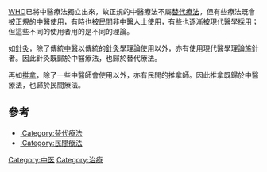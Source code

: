 {{Catnav|頁面分類|地理|国家|按國家分類|各國文化|中国文化|中医}}
{{Catnav|頁面分類|地理|国家|亚洲国家|中国|中国文化|中医}}
{{Catnav|頁面分類|人类社会|知識|科学|医学|治療}}
{{Catnav|頁面分類|人类社会|生活|医学|传统医学|中医}}

[[WHO|WHO]]已將中醫療法獨立出來，故正規的中醫療法不屬[[替代療法|替代療法]]，但有些療法既會被正規的中醫使用，有時也被民間非中醫人士使用，有些也逐漸被現代醫學採用；但這些不同的使用者用的是不同的理論。

如[[針灸|針灸]]，除了傳統[[中醫|中醫]]以傳統的[[針灸學|針灸學]]理論使用以外，亦有使用現代醫學理論施針者。因此針灸既歸於中醫療法，也歸於替代療法。

再如[[推拿|推拿]]，除了一些中醫師會使用以外，亦有民間的推拿師。因此推拿既歸於中醫療法，也歸於民間療法。

== 參考 ==
*[[:Category:替代療法|:Category:替代療法]]
*[[:Category:民間療法|:Category:民間療法]]

[[Category:中医|Category:中医]]
[[Category:治療|Category:治療]]